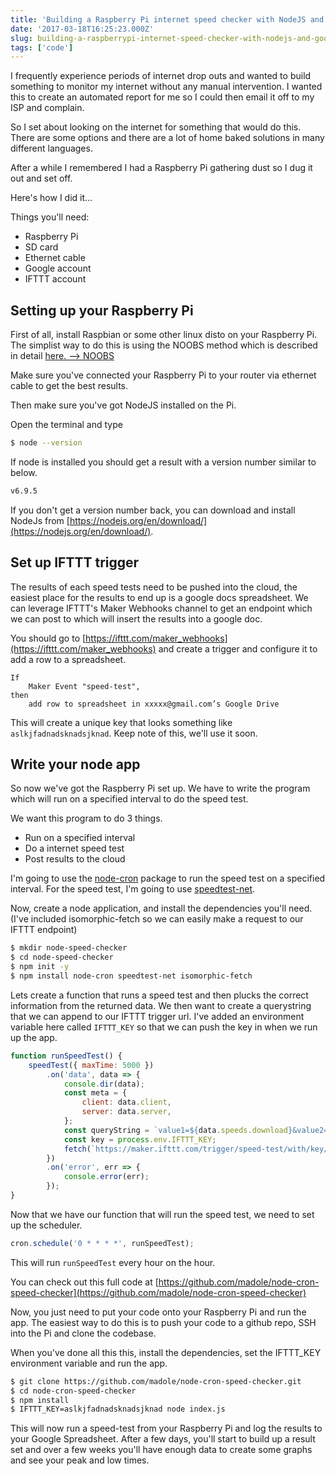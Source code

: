 ```yaml
---
title: 'Building a Raspberry Pi internet speed checker with NodeJS and GoogleDocs'
date: '2017-03-18T16:25:23.000Z'
slug: building-a-raspberrypi-internet-speed-checker-with-nodejs-and-googledocs
tags: ['code']
---
```


I frequently experience periods of internet drop outs and wanted to build something to monitor my internet without any manual intervention. I wanted this to create an automated report for me so I could then email it off to my ISP and complain.

So I set about looking on the internet for something that would do this. There are some options and there are a lot of home baked solutions in many different languages.

After a while I remembered I had a Raspberry Pi gathering dust so I dug it out and set off.

Here's how I did it...

Things you'll need:

-   Raspberry Pi
-   SD card
-   Ethernet cable
-   Google account
-   IFTTT account

## Setting up your Raspberry Pi

First of all, install Raspbian or some other linux disto on your Raspberry Pi. The simplist way to do this is using the NOOBS method which is described in detail [here. --> NOOBS](https://www.raspberrypi.org/downloads/noobs/)

Make sure you've connected your Raspberry Pi to your router via ethernet cable to get the best results.

Then make sure you've got NodeJS installed on the Pi.

Open the terminal and type

```bash
$ node --version
```

If node is installed you should get a result with a version number similar to below.

```bash
v6.9.5
```

If you don't get a version number back, you can download and install NodeJs from [https://nodejs.org/en/download/](https://nodejs.org/en/download/).

## Set up IFTTT trigger

The results of each speed tests need to be pushed into the cloud, the easiest place for the results to end up is a google docs spreadsheet. We can leverage IFTTT's Maker Webhooks channel to get an endpoint which we can post to which will insert the results into a google doc.

You should go to [https://ifttt.com/maker_webhooks](https://ifttt.com/maker_webhooks) and create a trigger and configure it to add a row to a spreadsheet.

```
If
	Maker Event "speed-test",
then
	add row to spreadsheet in xxxxx@gmail.com’s Google Drive
```

This will create a unique key that looks something like `aslkjfadnadsknadsjknad`. Keep note of this, we'll use it soon.

## Write your node app

So now we've got the Raspberry Pi set up. We have to write the program which will run on a specified interval to do the speed test.

We want this program to do 3 things.

-   Run on a specified interval
-   Do a internet speed test
-   Post results to the cloud

I'm going to use the [node-cron](https://www.npmjs.com/package/node-cron) package to run the speed test on a specified interval. For the speed test, I'm going to use [speedtest-net](https://www.npmjs.com/package/speedtest-net).

Now, create a node application, and install the dependencies you'll need.
(I've included isomorphic-fetch so we can easily make a request to our IFTTT endpoint)

```bash
$ mkdir node-speed-checker
$ cd node-speed-checker
$ npm init -y
$ npm install node-cron speedtest-net isomorphic-fetch
```

Lets create a function that runs a speed test and then plucks the correct information from the returned data. We then want to create a querystring that we can append to our IFTTT trigger url. I've added an environment variable here called `IFTTT_KEY` so that we can push the key in when we run up the app.

```javascript
function runSpeedTest() {
    speedTest({ maxTime: 5000 })
        .on('data', data => {
            console.dir(data);
            const meta = {
                client: data.client,
                server: data.server,
            };
            const queryString = `value1=${data.speeds.download}&value2=${data.speeds.upload}&value3=${JSON.stringify(meta)}`;
            const key = process.env.IFTTT_KEY;
            fetch(`https://maker.ifttt.com/trigger/speed-test/with/key/${key}/?${queryString}`);
        })
        .on('error', err => {
            console.error(err);
        });
}
```

Now that we have our function that will run the speed test, we need to set up the scheduler.

```js
cron.schedule('0 * * * *', runSpeedTest);
```

This will run `runSpeedTest` every hour on the hour.

You can check out this full code at [https://github.com/madole/node-cron-speed-checker](https://github.com/madole/node-cron-speed-checker)

Now, you just need to put your code onto your Raspberry Pi and run the app. The easiest way to do this is to push your code to a github repo, SSH into the Pi and clone the codebase.

When you've done all this this, install the dependencies, set the IFTTT_KEY environment variable and run the app.

```bash
$ git clone https://github.com/madole/node-cron-speed-checker.git
$ cd node-cron-speed-checker
$ npm install
$ IFTTT_KEY=aslkjfadnadsknadsjknad node index.js
```

This will now run a speed-test from your Raspberry Pi and log the results to your Google Spreadsheet. After a few days, you'll start to build up a result set and over a few weeks you'll have enough data to create some graphs and see your peak and low times.
